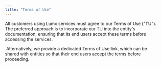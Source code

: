 ```yaml
---
title: "Terms of Use"
---
```


All customers using Lumx services must agree to our Terms of Use ("TU"). The preferred approach is to incorporate our TU into the entity's documentation, ensuring that its end users accept these terms before accessing the services.

 Alternatively, we provide a dedicated Terms of Use link, which can be shared with entities so that their end users accept the terms before proceeding.